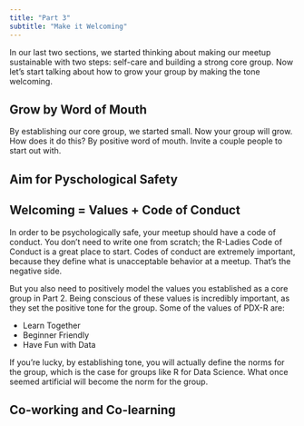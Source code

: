 ```yaml
---
title: "Part 3"
subtitle: "Make it Welcoming"
---
```


In our last two sections, we started thinking about making our meetup sustainable with two steps: self-care and building a strong core group. Now let's start talking about how to grow your group by making the tone welcoming.

## Grow by Word of Mouth

By establishing our core group, we started small. Now your group will grow. How does it do this? By positive word of mouth. Invite a couple people to start out with.

## Aim for Pyschological Safety


## Welcoming = Values + Code of Conduct

In order to be psychologically safe, your meetup should have a code of conduct. You don't need to write one from scratch; the R-Ladies Code of Conduct is a great place to start. Codes of conduct are extremely important, because they define what is unacceptable behavior at a meetup. That's the negative side.

But you also need to positively model the values you established as a core group in Part 2. Being conscious of these values is incredibly important, as they set the positive tone for the group. Some of the values of PDX-R are:

- Learn Together
- Beginner Friendly
- Have Fun with Data

If you're lucky, by establishing tone, you will actually define the norms for the group, which is the case for groups like R for Data Science. What once seemed artificial will become the norm for the group. 

## Co-working and Co-learning
